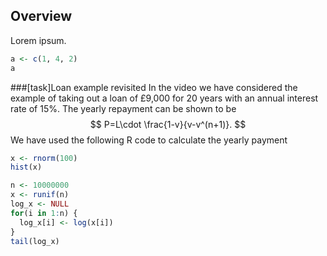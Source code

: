 ## Overview

Lorem ipsum.

```r
a <- c(1, 4, 2)
a
```
###[task]Loan example revisited
In the video we have considered the example of taking out a loan of £9,000 for 20 years with an annual interest rate of 15%. The yearly repayment can be shown to be
$$
P=L\cdot \frac{1-v}{v-v^(n+1)}.
$$
We have used the following R code to calculate the yearly payment

```r
x <- rnorm(100)
hist(x)
```

```r
n <- 10000000
x <- runif(n)
log_x <- NULL
for(i in 1:n) {
  log_x[i] <- log(x[i])
}
tail(log_x)
```
